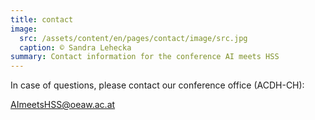 ```yaml
---
title: contact
image:
  src: /assets/content/en/pages/contact/image/src.jpg
  caption: © Sandra Lehecka
summary: Contact information for the conference AI meets HSS
---
```

In case of questions, please contact our conference office (ACDH-CH):

[AImeetsHSS@oeaw.ac.at](mailto:AImeetsHSS@oeaw.ac.at)
